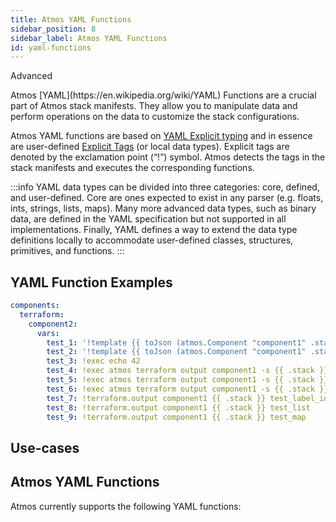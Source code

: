 ```yaml
---
title: Atmos YAML Functions
sidebar_position: 8
sidebar_label: Atmos YAML Functions
id: yaml-functions
---
```




<PillBox>Advanced</PillBox>

<Intro>
    Atmos [YAML](https://en.wikipedia.org/wiki/YAML) Functions are a crucial part of Atmos stack manifests. They allow
    you to
    manipulate data and perform operations on the data to customize the stack configurations.
</Intro>

Atmos YAML functions are based on [YAML Explicit typing](https://yaml.org/spec/1.2.2/)
and in essence are user-defined [Explicit Tags](https://yaml.org/spec/1.2.2/#tags) (or local data types).
Explicit tags are denoted by the exclamation point (“!”) symbol.
Atmos detects the tags in the stack manifests and executes the corresponding functions.

:::info
YAML data types can be divided into three categories: core, defined, and user-defined.
Core are ones expected to exist in any parser (e.g. floats, ints, strings, lists, maps).
Many more advanced data types, such as binary data, are defined in the YAML specification but not supported
in all implementations.
Finally, YAML defines a way to extend the data type definitions locally to accommodate user-defined classes,
structures, primitives, and functions.
:::

## YAML Function Examples

<File title="stack.yaml">
</File>

```yaml
components:
  terraform:
    component2:
      vars:
        test_1: '!template {{ toJson (atmos.Component "component1" .stack).outputs.test_list }}'
        test_2: '!template {{ toJson (atmos.Component "component1" .stack).outputs.test_map }}'
        test_3: !exec echo 42
        test_4: !exec atmos terraform output component1 -s {{ .stack }} --skip-init -- -json test_label_id
        test_5: !exec atmos terraform output component1 -s {{ .stack }} --skip-init -- -json test_map
        test_6: !exec atmos terraform output component1 -s {{ .stack }} --skip-init -- -json test_list
        test_7: !terraform.output component1 {{ .stack }} test_label_id
        test_8: !terraform.output component1 {{ .stack }} test_list
        test_9: !terraform.output component1 {{ .stack }} test_map
```

## Use-cases

## Atmos YAML Functions

Atmos currently supports the following YAML functions:

<DocCardList/>
